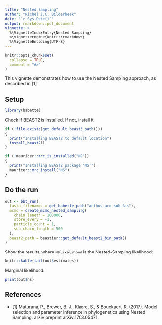 ```yaml
---
title: "Nested Sampling"
author: "Richel J.C. Bilderbeek"
date: "`r Sys.Date()`"
output: rmarkdown::pdf_document
vignette: >
  %\VignetteIndexEntry{Nested Sampling}
  %\VignetteEngine{knitr::rmarkdown}
  %\VignetteEncoding{UTF-8}
---
```


```r
knitr::opts_chunk$set(
  collapse = TRUE,
  comment = "#>"
)
```

This vignette demonstrates how to use the Nested Sampling approach, as
described in [1]

## Setup

```r
library(babette)
```

Check if BEAST2 is installed. If not, install it

```r
if (!file.exists(get_default_beast2_path()))
{
  print("Installing BEAST2 to default location")
  install_beast2()
}
```

```r
if (!mauricer::mrc_is_installed("NS"))
{
  print("Installing BEAST2 package 'NS'")
  mauricer::mrc_install("NS")
}
```

## Do the run

```r
out <- bbt_run(
  fasta_filenames = get_babette_path("anthus_aco_sub.fas"),
  mcmc = create_mcmc_nested_sampling(
    chain_length = 100000, 
    store_every = -1,
    particle_count = 1,
    sub_chain_length = 500
  ),
  beast2_path = beastier::get_default_beast2_bin_path()
)
```

Show the results, where `NSlikelihood` is the Nested-Sampling likelihood:

```r
knitr::kable(tail(out$estimates))
```

Marginal likelihood:

```r
print(out$ns)
```


## References

 * [1] Maturana, P., Brewer, B. J., Klaere, S., & Bouckaert, R. (2017).
   Model selection and parameter inference in phylogenetics
   using Nested Sampling. arXiv preprint arXiv:1703.05471.
